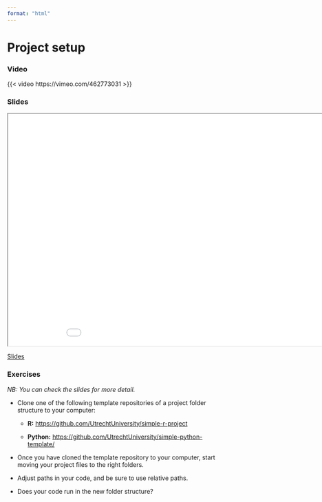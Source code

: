 ```yaml
---
format: "html"
---
```


# Project setup

### Video

{{< video https://vimeo.com/462773031 >}}

### Slides

```{=html}
<iframe class="slide-deck" src="../slides/slides_project-setup.html" title="Project Setup" width="960" height="540">
</iframe>
```


[Slides](slides/slides_project-setup.qmd)

### Exercises

_NB: You can check the slides for more detail._

* Clone one of the following template repositories of a project folder structure to your computer:

  * **R:** [https://github.com/UtrechtUniversity/simple-r-project](https://github.com/UtrechtUniversity/simple-r-project)
  
  * **Python:** [https://github.com/UtrechtUniversity/simple-python-template/](https://github.com/UtrechtUniversity/simple-python-template/)

* Once you have cloned the template repository to your computer, start moving your project files to the right folders.

* Adjust paths in your code, and be sure to use relative paths.

* Does your code run in the new folder structure?

